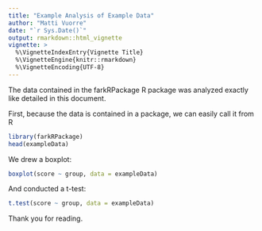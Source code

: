 ```yaml
---
title: "Example Analysis of Example Data"
author: "Matti Vuorre"
date: "`r Sys.Date()`"
output: rmarkdown::html_vignette
vignette: >
  %\VignetteIndexEntry{Vignette Title}
  %\VignetteEngine{knitr::rmarkdown}
  %\VignetteEncoding{UTF-8}
---
```


The data contained in the farkRPackage R package was analyzed exactly like detailed in this document.

First, because the data is contained in a package, we can easily call it from R

```r
library(farkRPackage)
head(exampleData)
```

We drew a boxplot:

```r
boxplot(score ~ group, data = exampleData)
```

And conducted a t-test:

```r
t.test(score ~ group, data = exampleData)
```

Thank you for reading.

